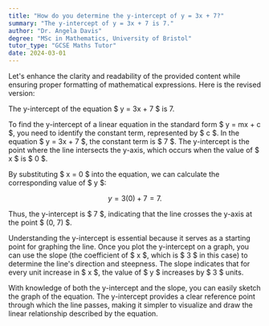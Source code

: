 ```yaml
---
title: "How do you determine the y-intercept of y = 3x + 7?"
summary: "The y-intercept of y = 3x + 7 is 7."
author: "Dr. Angela Davis"
degree: "MSc in Mathematics, University of Bristol"
tutor_type: "GCSE Maths Tutor"
date: 2024-03-01
---
```


Let's enhance the clarity and readability of the provided content while ensuring proper formatting of mathematical expressions. Here is the revised version:

The y-intercept of the equation $ y = 3x + 7 $ is 7.

To find the y-intercept of a linear equation in the standard form $ y = mx + c $, you need to identify the constant term, represented by $ c $. In the equation $ y = 3x + 7 $, the constant term is $ 7 $. The y-intercept is the point where the line intersects the y-axis, which occurs when the value of $ x $ is $ 0 $.

By substituting $ x = 0 $ into the equation, we can calculate the corresponding value of $ y $:

$$
y = 3(0) + 7 = 7.
$$

Thus, the y-intercept is $ 7 $, indicating that the line crosses the y-axis at the point $ (0, 7) $.

Understanding the y-intercept is essential because it serves as a starting point for graphing the line. Once you plot the y-intercept on a graph, you can use the slope (the coefficient of $ x $, which is $ 3 $ in this case) to determine the line's direction and steepness. The slope indicates that for every unit increase in $ x $, the value of $ y $ increases by $ 3 $ units.

With knowledge of both the y-intercept and the slope, you can easily sketch the graph of the equation. The y-intercept provides a clear reference point through which the line passes, making it simpler to visualize and draw the linear relationship described by the equation.
    